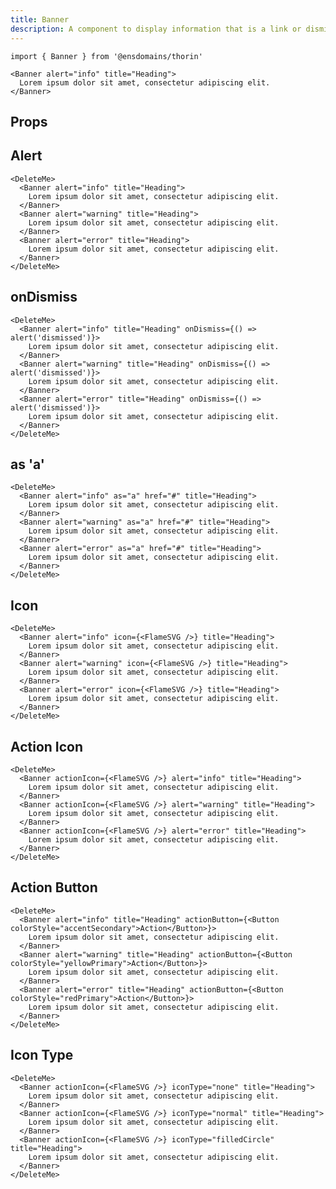 ```yaml
---
title: Banner
description: A component to display information that is a link or dismissable
---
```


```tsx
import { Banner } from '@ensdomains/thorin'
```

```tsx live=true expand=true
<Banner alert="info" title="Heading">
  Lorem ipsum dolor sit amet, consectetur adipiscing elit.
</Banner>
```

## Props

<PropsTable sourceLink={sourceLink} types={types} />

## Alert

```tsx live=true
<DeleteMe>
  <Banner alert="info" title="Heading">
    Lorem ipsum dolor sit amet, consectetur adipiscing elit.
  </Banner>
  <Banner alert="warning" title="Heading">
    Lorem ipsum dolor sit amet, consectetur adipiscing elit.
  </Banner>
  <Banner alert="error" title="Heading">
    Lorem ipsum dolor sit amet, consectetur adipiscing elit.
  </Banner>
</DeleteMe>
```

## onDismiss

```tsx live=true
<DeleteMe>
  <Banner alert="info" title="Heading" onDismiss={() => alert('dismissed')}>
    Lorem ipsum dolor sit amet, consectetur adipiscing elit.
  </Banner>
  <Banner alert="warning" title="Heading" onDismiss={() => alert('dismissed')}>
    Lorem ipsum dolor sit amet, consectetur adipiscing elit.
  </Banner>
  <Banner alert="error" title="Heading" onDismiss={() => alert('dismissed')}>
    Lorem ipsum dolor sit amet, consectetur adipiscing elit.
  </Banner>
</DeleteMe>
```

## as 'a'

```tsx live=true
<DeleteMe>
  <Banner alert="info" as="a" href="#" title="Heading">
    Lorem ipsum dolor sit amet, consectetur adipiscing elit.
  </Banner>
  <Banner alert="warning" as="a" href="#" title="Heading">
    Lorem ipsum dolor sit amet, consectetur adipiscing elit.
  </Banner>
  <Banner alert="error" as="a" href="#" title="Heading">
    Lorem ipsum dolor sit amet, consectetur adipiscing elit.
  </Banner>
</DeleteMe>
```

## Icon

```tsx live=true
<DeleteMe>
  <Banner alert="info" icon={<FlameSVG />} title="Heading">
    Lorem ipsum dolor sit amet, consectetur adipiscing elit.
  </Banner>
  <Banner alert="warning" icon={<FlameSVG />} title="Heading">
    Lorem ipsum dolor sit amet, consectetur adipiscing elit.
  </Banner>
  <Banner alert="error" icon={<FlameSVG />} title="Heading">
    Lorem ipsum dolor sit amet, consectetur adipiscing elit.
  </Banner>
</DeleteMe>
```

## Action Icon

```tsx live=true
<DeleteMe>
  <Banner actionIcon={<FlameSVG />} alert="info" title="Heading">
    Lorem ipsum dolor sit amet, consectetur adipiscing elit.
  </Banner>
  <Banner actionIcon={<FlameSVG />} alert="warning" title="Heading">
    Lorem ipsum dolor sit amet, consectetur adipiscing elit.
  </Banner>
  <Banner actionIcon={<FlameSVG />} alert="error" title="Heading">
    Lorem ipsum dolor sit amet, consectetur adipiscing elit.
  </Banner>
</DeleteMe>
```

## Action Button

```tsx live=true
<DeleteMe>
  <Banner alert="info" title="Heading" actionButton={<Button colorStyle="accentSecondary">Action</Button>}>
    Lorem ipsum dolor sit amet, consectetur adipiscing elit.
  </Banner>
  <Banner alert="warning" title="Heading" actionButton={<Button colorStyle="yellowPrimary">Action</Button>}>
    Lorem ipsum dolor sit amet, consectetur adipiscing elit.
  </Banner>
  <Banner alert="error" title="Heading" actionButton={<Button colorStyle="redPrimary">Action</Button>}>
    Lorem ipsum dolor sit amet, consectetur adipiscing elit.
  </Banner>
</DeleteMe>
```

## Icon Type

```tsx live=true
<DeleteMe>
  <Banner actionIcon={<FlameSVG />} iconType="none" title="Heading">
    Lorem ipsum dolor sit amet, consectetur adipiscing elit.
  </Banner>
  <Banner actionIcon={<FlameSVG />} iconType="normal" title="Heading">
    Lorem ipsum dolor sit amet, consectetur adipiscing elit.
  </Banner>
  <Banner actionIcon={<FlameSVG />} iconType="filledCircle" title="Heading">
    Lorem ipsum dolor sit amet, consectetur adipiscing elit.
  </Banner>
</DeleteMe>
```
